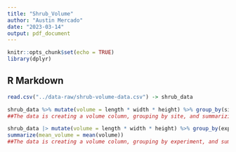 ```yaml
---
title: "Shrub_Volume"
author: "Austin Mercado"
date: "2023-03-14"
output: pdf_document
---
```


```r
knitr::opts_chunk$set(echo = TRUE)
library(dplyr)
```

## R Markdown

```r
read.csv("../data-raw/shrub-volume-data.csv") -> shrub_data
```

```r
shrub_data %>% mutate(volume = length * width * height) %>% group_by(site) |>  summarize(mean_volume = mean(volume))
##The data is creating a volume column, grouping by site, and summarizing the overall mean volume of each site
```

```r
shrub_data |> mutate(volume = length * width * height) %>% group_by(experiment) |>
summarize(mean_volume = mean(volume))
##The data is creating a volume column, grouping by experiment, and summarizing the overall mean volume of each experiment
```